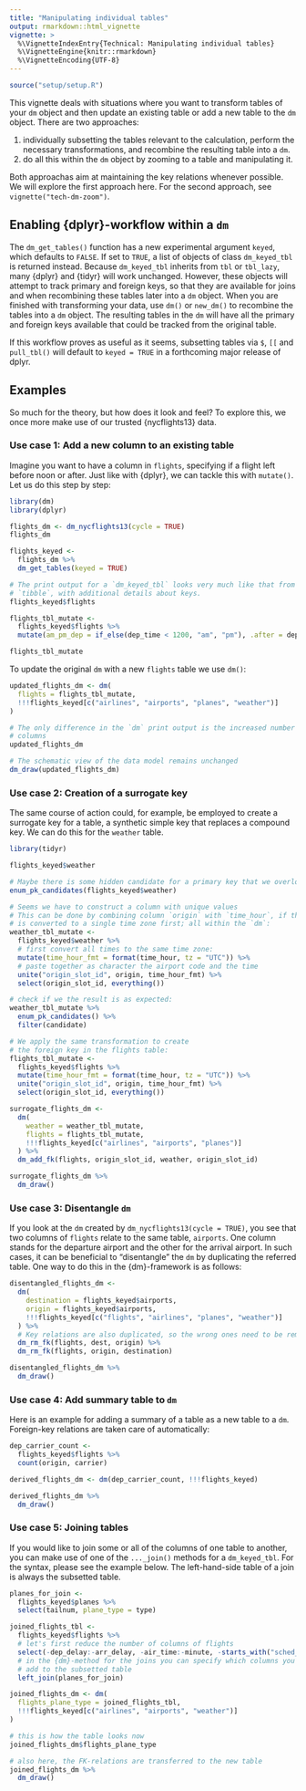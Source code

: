 ```yaml
---
title: "Manipulating individual tables"
output: rmarkdown::html_vignette
vignette: >
  %\VignetteIndexEntry{Technical: Manipulating individual tables}
  %\VignetteEngine{knitr::rmarkdown}
  %\VignetteEncoding{UTF-8}
---
```


``````r
source("setup/setup.R")
``````

This vignette deals with situations where you want to transform tables of your `dm` object and then update an existing table or add a new table to the `dm` object.
There are two approaches:

1. individually subsetting the tables relevant to the calculation, perform the necessary transformations, and recombine the resulting table into a `dm`.
1. do all this within the `dm` object by zooming to a table and manipulating it.

Both approachas aim at maintaining the key relations whenever possible.
We will explore the first approach here. 
For the second approach, see `vignette("tech-dm-zoom")`.

## Enabling {dplyr}-workflow within a `dm`

The `dm_get_tables()` function has a new experimental argument `keyed`, which defaults to `FALSE`.
If set to `TRUE`, a list of objects of class `dm_keyed_tbl` is returned instead.
Because `dm_keyed_tbl` inherits from `tbl` or `tbl_lazy`, many {dplyr} and {tidyr} will work unchanged.
However, these objects will attempt to track primary and foreign keys, so that they are available for joins and when recombining these tables later into a `dm` object.
When you are finished with transforming your data, use `dm()` or `new_dm()` to recombine the tables into a `dm` object.
The resulting tables in the `dm` will have all the primary and foreign keys available that could be tracked from the original table.

If this workflow proves as useful as it seems, subsetting tables via `$`, `[[` and `pull_tbl()` will default to `keyed = TRUE` in a forthcoming major release of dplyr.


## Examples

So much for the theory, but how does it look and feel?
To explore this, we once more make use of our trusted {nycflights13} data.

### Use case 1: Add a new column to an existing table

Imagine you want to have a column in `flights`, specifying if a flight left before noon or after.
Just like with {dplyr}, we can tackle this with `mutate()`.
Let us do this step by step:

```r
library(dm)
library(dplyr)

flights_dm <- dm_nycflights13(cycle = TRUE)
flights_dm

flights_keyed <-
  flights_dm %>% 
  dm_get_tables(keyed = TRUE)

# The print output for a `dm_keyed_tbl` looks very much like that from a normal
# `tibble`, with additional details about keys.
flights_keyed$flights

flights_tbl_mutate <-
  flights_keyed$flights %>%
  mutate(am_pm_dep = if_else(dep_time < 1200, "am", "pm"), .after = dep_time)

flights_tbl_mutate
```

To update the original `dm` with a new `flights` table we use `dm()`:

```r
updated_flights_dm <- dm(
  flights = flights_tbl_mutate,
  !!!flights_keyed[c("airlines", "airports", "planes", "weather")]
)

# The only difference in the `dm` print output is the increased number of
# columns
updated_flights_dm

# The schematic view of the data model remains unchanged
dm_draw(updated_flights_dm)
```

### Use case 2: Creation of a surrogate key

The same course of action could, for example, be employed to create a surrogate key for a table, a synthetic simple key that replaces a compound key.
We can do this for the `weather` table.

```r
library(tidyr)

flights_keyed$weather

# Maybe there is some hidden candidate for a primary key that we overlooked?
enum_pk_candidates(flights_keyed$weather)

# Seems we have to construct a column with unique values
# This can be done by combining column `origin` with `time_hour`, if the latter
# is converted to a single time zone first; all within the `dm`:
weather_tbl_mutate <-
  flights_keyed$weather %>%
  # first convert all times to the same time zone:
  mutate(time_hour_fmt = format(time_hour, tz = "UTC")) %>%
  # paste together as character the airport code and the time
  unite("origin_slot_id", origin, time_hour_fmt) %>%
  select(origin_slot_id, everything())

# check if we the result is as expected:
weather_tbl_mutate %>% 
  enum_pk_candidates() %>%
  filter(candidate)

# We apply the same transformation to create
# the foreign key in the flights table:
flights_tbl_mutate <-
  flights_keyed$flights %>%
  mutate(time_hour_fmt = format(time_hour, tz = "UTC")) %>%
  unite("origin_slot_id", origin, time_hour_fmt) %>%
  select(origin_slot_id, everything())

surrogate_flights_dm <-
  dm(
    weather = weather_tbl_mutate,
    flights = flights_tbl_mutate,
    !!!flights_keyed[c("airlines", "airports", "planes")]
  ) %>%
  dm_add_fk(flights, origin_slot_id, weather, origin_slot_id)

surrogate_flights_dm %>%
  dm_draw()
```

### Use case 3: Disentangle `dm`

If you look at the `dm` created by `dm_nycflights13(cycle = TRUE)`, you see that two columns of `flights` relate to the same table, `airports`.
One column stands for the departure airport and the other for the arrival airport.
In such cases, it can be beneficial to "disentangle" the `dm` by duplicating the referred table.
One way to do this in the {dm}-framework is as follows:

```r
disentangled_flights_dm <-
  dm(
    destination = flights_keyed$airports,
    origin = flights_keyed$airports,
    !!!flights_keyed[c("flights", "airlines", "planes", "weather")]
  ) %>%
  # Key relations are also duplicated, so the wrong ones need to be removed
  dm_rm_fk(flights, dest, origin) %>%
  dm_rm_fk(flights, origin, destination)

disentangled_flights_dm %>% 
  dm_draw()
```


### Use case 4: Add summary table to `dm`

Here is an example for adding a summary of a table as a new table to a `dm`. Foreign-key relations are taken care of automatically:

```r
dep_carrier_count <-
  flights_keyed$flights %>%
  count(origin, carrier) 

derived_flights_dm <- dm(dep_carrier_count, !!!flights_keyed)

derived_flights_dm %>% 
  dm_draw()
```

### Use case 5: Joining tables

If you would like to join some or all of the columns of one table to another, you can make use of one of the `..._join()` methods for a `dm_keyed_tbl`.
For the syntax, please see the example below.
The left-hand-side table of a join is always the subsetted table.

```r
planes_for_join <-
  flights_keyed$planes %>%
  select(tailnum, plane_type = type)

joined_flights_tbl <-
  flights_keyed$flights %>%
  # let's first reduce the number of columns of flights
  select(-dep_delay:-arr_delay, -air_time:-minute, -starts_with("sched_")) %>%
  # in the {dm}-method for the joins you can specify which columns you want to
  # add to the subsetted table
  left_join(planes_for_join)

joined_flights_dm <- dm(
  flights_plane_type = joined_flights_tbl,
  !!!flights_keyed[c("airlines", "airports", "weather")]
)

# this is how the table looks now
joined_flights_dm$flights_plane_type

# also here, the FK-relations are transferred to the new table
joined_flights_dm %>% 
  dm_draw()
```
